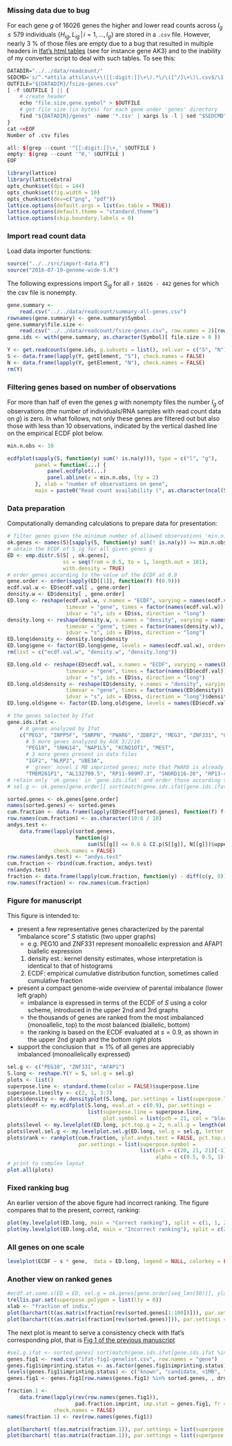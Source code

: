 ### Missing data due to bug

For each gene $g$ of 16026 genes the higher and lower read counts across $I_g\le 579$ individuals $\{H_{ig}, L_{ig} \,|\, i=1,...,I_g\}$ are stored in a `.csv` file.  However, nearly 3 % of those files are empty due to a bug that resulted in multiple headers in [Ifat's html tables][ifat] (see for instance gene AK3) and to the inability of my converter script to deal with such tables.  To see this:

```r
DATADIR="../../data/readcount/"
SEDCMD='s/^.*attila attila\s\+\([[:digit:]]\+\).*\/\([^/]\+\)\.csv$/\1,\2/'
OUTFILE="${DATADIR}/fsize-genes.csv"
[ -f $OUTFILE ] || {
    # create header
    echo "file.size,gene.symbol" > $OUTFILE
    # get file size (in bytes) for each gene under 'genes' directory
    find "${DATADIR}/genes" -name '*.csv' | xargs ls -l | sed "$SEDCMD" >> $OUTFILE
}
cat <<EOF
Number of .csv files

all: $(grep --count '^[[:digit:]]\+,' $OUTFILE )
empty: $(grep --count '^0,' $OUTFILE )
EOF
```

```r
library(lattice)
library(latticeExtra)
opts_chunk$set(dpi = 144)
opts_chunk$set(fig.width = 10)
opts_chunk$set(dev=c("png", "pdf"))
lattice.options(default.args = list(as.table = TRUE))
lattice.options(default.theme = "standard.theme")
lattice.options(skip.boundary.labels = 0)
```

### Import read count data

Load data importer functions:
```r
source("../../src/import-data.R")
source("2016-07-19-genome-wide-S.R")
```

The following expressions import $S_{ig}$ for all `r 16026 - 442` genes for which the csv file is nonempty.

```r
gene.summary <-
    read.csv("../../data/readcount/summary-all-genes.csv")
rownames(gene.summary) <- gene.summary$Symbol
gene.summary$file.size <-
    read.csv("../../data/readcount/fsize-genes.csv", row.names = 2)[rownames(gene.summary), , drop = TRUE]
gene.ids <- with(gene.summary, as.character(Symbol)[ file.size > 0 ])
```

```r
Y <- get.readcounts(gene.ids, g.subsets = list(), sel.var = c("S", "N"))
S <- data.frame(lapply(Y, getElement, "S"), check.names = FALSE)
N <- data.frame(lapply(Y, getElement, "N"), check.names = FALSE)
rm(Y)
```

### Filtering genes based on number of observations

For more than half of even the genes $g$ with nonempty files the number $I_g$ of observations (the number of individuals/RNA samples with read count data on $g$) is zero.  In what follows, not only these genes are filtered out but also those with less than 10 observations, indicated by the vertical dashed line on the empirical ECDF plot below.

```r
min.n.obs <- 10
```
```r
ecdfplot(sapply(S, function(y) sum(! is.na(y))), type = c("l", "g"),
         panel = function(...) {
             panel.ecdfplot(...)
             panel.abline(v = min.n.obs, lty = 2)
         }, xlab = "number of observations on gene",
         main = paste0("Read count availability (", as.character(ncol(S)), " genes)"))
```

### Data preparation

Computationally demanding calculations to prepare data for presentation:

```r
# filter genes given the minimum number of allowed observations 'min.n.obs'
ok.genes <- names(S)[sapply(S, function(y) sum(! is.na(y)) >= min.n.obs)]
# obtain the ECDF of S_ig for all given genes g
ED <- emp.distr.S(S[ , ok.genes],
                  ss = seq(from = 0.5, to = 1, length.out = 101),
                  with.density = TRUE)
# order genes according to the value of the ECDF at 0.9
gene.order <- order(sapply(ED[[1]], function(f) f(0.9)))
ecdf.val.w <- ED$ecdf.val[ , gene.order]
density.w <- ED$density[ , gene.order]
ED.long <- reshape(ecdf.val.w, v.names = "ECDF", varying = names(ecdf.val.w),
                   timevar = "gene", times = factor(names(ecdf.val.w)),
                   idvar = "s", ids = ED$ss, direction = "long")
density.long <- reshape(density.w, v.names = "density", varying = names(density.w),
                   timevar = "gene", times = factor(names(density.w)),
                   idvar = "s", ids = ED$ss, direction = "long")
ED.long$density <- density.long$density
ED.long$gene <- factor(ED.long$gene, levels = names(ecdf.val.w), ordered = TRUE)
rm(list = c("ecdf.val.w", "density.w", "density.long"))
```

```r
ED.long.old <- reshape(ED$ecdf.val, v.names = "ECDF", varying = names(ED$ecdf.val),
                   timevar = "gene", times = factor(names(ED$ecdf.val)),
                   idvar = "s", ids = ED$ss, direction = "long")
ED.long.old$density <- reshape(ED$density, v.names = "density", varying = names(ED$density),
                   timevar = "gene", times = factor(names(ED$density)),
                   idvar = "s", ids = ED$ss, direction = "long")$density
ED.long.old$gene <- factor(ED.long.old$gene, levels = names(ED$ecdf.val), ordered = TRUE)
```

```r
# the genes selected by Ifat
gene.ids.ifat <-
    # 8 genes analyzed by Ifat
    c("PEG3", "INPP5F", "SNRPN", "PWAR6", "ZDBF2", "MEG3", "ZNF331", "GRB10",
      # 5 more genes analyzed by AGK 3/2/16
      "PEG10", "SNHG14", "NAP1L5", "KCNQ1OT1", "MEST",
      # 3 more genes present in data files
      "IGF2", "NLRP2", "UBE3A",
      # 'green' novel 1 MB imprinted genes; note that PWAR6 is already included above
      "TMEM261P1", "AL132709.5", "RP11-909M7.3", "SNORD116-20", "RP13-487P22.1", "hsa-mir-335", "PWRN1")
# retain only 'ok.genes' in 'gene.ids.ifat' and order those according to ECDF at 0.9
# sel.g <- ok.genes[gene.order][ sort(match(gene.ids.ifat[gene.ids.ifat %in% ok.genes[gene.order]], ok.genes[gene.order])) ]
```

```r
sorted.genes <- ok.genes[gene.order]
names(sorted.genes) <- sorted.genes
cum.fraction <- data.frame(lapply(ED$ecdf[sorted.genes], function(f) f(10:6 / 10)), check.names = FALSE)
row.names(cum.fraction) <- as.character(10:6 / 10)
andys.test <-
    data.frame(lapply(sorted.genes,
                      function(g)
                          sum(S[[g]] <= 0.6 & CI.p(S[[g]], N[[g]])$upper < 0.7, na.rm = TRUE) / sum(! is.na(S[[g]]))),
               check.names = FALSE)
row.names(andys.test) <- "andys.test"
cum.fraction <- rbind(cum.fraction, andys.test)
rm(andys.test)
fraction <- data.frame(lapply(cum.fraction, function(y) - diff(c(y, 0))), check.names = FALSE)
row.names(fraction) <- row.names(cum.fraction)
```

### Figure for manuscript

This figure is intended to:

* present a few representative genes characterized by the parental "imbalance score" $S$ statistic (two upper graphs)
  * e.g. PEG10 and ZNF331 represent monoallelic expression and AFAP1 biallelic expression
  1. density est.: kernel density estimates, whose interpretation is identical to that of histograms
  1. ECDF: empirical cumulative distribution function, sometimes called cumulative fraction
* present a compact genome-wide overview of parental imbalance (lower left graph)
  * imbalance is expressed in terms of the ECDF of $S$ using a color scheme, introduced in the upper 2nd and 3rd graphs
  * the thousands of genes are ranked from the most imbalanced (monoallelic, top) to the most balanced (biallelic, bottom)
  * the ranking is based on the ECDF evaluated at $s = 0.9$, as shown in the upper 2nd graph and the bottom right plots
* support the conclusion that $\approx 1 \%$ of all genes are appreciably imbalanced (monoallelically expressed)

```r
sel.g <- c("PEG10", "ZNF331", "AFAP1")
S.long <- reshape.Y(Y = S, sel.g = sel.g)
plots <- list()
superpose.line <- standard.theme(color = FALSE)$superpose.line
superpose.line$lty <- c(2, 1, 3:7)
plots$density <- my.densityplot(S.long, par.settings = list(superpose.line = superpose.line))
plots$ecdf <- my.ecdfplot(S.long, eval.at = c(0.9), par.settings =
                          list(superpose.line = superpose.line,
                               plot.symbol = list(pch = 21, col = "black", cex = 1, fill = "lightgray")))
plots$level <- my.levelplot(ED.long, pct.top.g = 2, n.all.g = length(ok.genes))
plots$level.sel.g <- my.levelplot.sel.g(ED.long, sel.g = sel.g, letter.labels = TRUE)
plots$rank <- rankplot(cum.fraction, plot.andys.test = FALSE, pct.top.g = 2, sel.g = sel.g,
                       par.settings = list(superpose.symbol =
                                           list(pch = c(20, 21, 21)[-1], col = c("gray", "black", "black")[-1],
                                                alpha = c(0.5, 0.5, 1)[-1], cex = c(0.1, 0.5, 1)[-1], fill = "lightgray")))
# print to complex layout
plot.all(plots)
```

### Fixed ranking bug

An earlier version of the above figure had incorrect ranking.  The figure compares that to the present, correct, ranking:

```r
plot(my.levelplot(ED.long, main = "Correct ranking"), split = c(1, 1, 2, 1), more = TRUE)
plot(my.levelplot(ED.long.old, main = "Incorrect ranking"), split = c(2, 1, 2, 1), more = FALSE)
```

### All genes on one scale

```r
levelplot(ECDF ~ s * gene,  data = ED.long, legend = NULL, colorkey = FALSE, scales = list(draw = FALSE), ylim = c(length(ok.genes), 1), par.settings = list(axis.line = list(lty = 0)))
```

### Another view on ranked genes

```r
#ecdf.at.some.s(ED = ED, sel.g = ok.genes[gene.order[seq_len(50)]], ylab = "gene rank")
trellis.par.set(superpose.polygon = list(lty = 0))
xlab <- "fraction of indiv."
plot(barchart(t(as.matrix(fraction[rev(sorted.genes[1:100])])), par.settings = list(superpose.polygon = list(col = palette.ifat(detailed = FALSE))), main = "Top 100 genes", xlab = xlab), split = c(1, 1, 2, 1), more = TRUE)
plot(barchart(t(as.matrix(fraction[rev(sorted.genes)])), par.settings = list(superpose.polygon = list(col = palette.ifat(detailed = FALSE))), scales = list(y = list(at = y.lab <- seq(0, length(sorted.genes), by = 1000), label = as.character(rev(y.lab)))), main = "All genes", xlab = xlab), split = c(2, 1, 2, 1), more = FALSE, box.width = 1)
```

The next plot is meant to serve a consistency check with Ifat's corresponding plot, that is [Fig 1 of the previous manuscript][Fig 1]

```r
#sel.g.ifat <- sorted.genes[ sort(match(gene.ids.ifat[gene.ids.ifat %in% sorted.genes], sorted.genes)) ]
genes.fig1 <- read.csv("ifat-fig1-genelist.csv", row.names = "gene")
genes.fig1$imprinting.status <- as.factor(genes.fig1$imprinting.status)
levels(genes.fig1$imprinting.status) <- c("known", "candidate, <1MB", "candidate")
genes.fig1 <- genes.fig1[row.names(genes.fig1) %in% sorted.genes, , drop = FALSE]

fraction.1 <-
    data.frame(lapply(rev(row.names(genes.fig1)),
                      pad.fraction.imprint, imp.stat = genes.fig1, fr = fraction[rev(row.names(genes.fig1))]),
               check.names = FALSE)
names(fraction.1) <- rev(row.names(genes.fig1))

plot(barchart( t(as.matrix(fraction.1)), par.settings = list(superpose.polygon = list(col = palette.ifat(detailed = FALSE))), main = "Ifat's style", xlab = xlab), split = c(1, 1, 2, 1), more = TRUE)
plot(barchart( t(as.matrix(fraction.1)), par.settings = list(superpose.polygon = list(col = palette.ifat(detailed = TRUE))), main = "Detailed", xlab = xlab), split = c(2, 1, 2, 1), more = FALSE)
```



[ifat]: http://katahdin.mssm.edu/ifat/web/cm/home
[Fig 1]: https://docs.google.com/presentation/d/1YvpA1AJ-zzir1Iw0F25tO9x8gkSAzqaO4fjB7K3zBhE/edit#slide=id.p4
